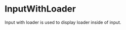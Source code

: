 

<Meta title="Design System/molecules/InputWithLoader" component={InputWithLoader} />

# InputWithLoader

Input with loader is used to display loader inside of input.

<Preview withToolbar>
  <Story name="default">
    <InputWithLoader
      placeholder="Placeholder..."
      onBlur={action('input-blur')}
      onFocus={action('input-focus')}
      onChange={action('input-change')}
      isLoading={boolean('Loading', true)}
      disabled={boolean('Disabled', false)}
    />
  </Story>
</Preview>
